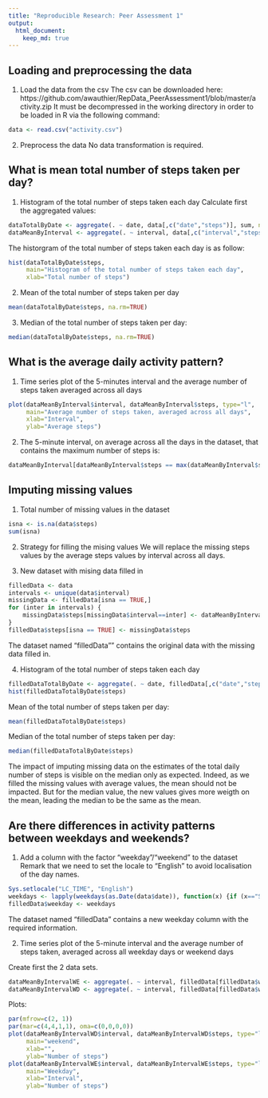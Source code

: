 ```yaml
---
title: "Reproducible Research: Peer Assessment 1"
output: 
  html_document:
    keep_md: true
---
```



## Loading and preprocessing the data
1. Load the data from the csv
The csv can be downloaded here: https://github.com/awauthier/RepData_PeerAssessment1/blob/master/activity.zip
It must be decompressed in the working directory in order to be loaded in R via the following command:
````r
data <- read.csv("activity.csv")
````
2. Preprocess the data
No data transformation is required.

## What is mean total number of steps taken per day?
1. Histogram of the total number of steps taken each day
Calculate first the aggregated values:
````r
dataTotalByDate <- aggregate(. ~ date, data[,c("date","steps")], sum, na.rm=TRUE)
dataMeanByInterval <- aggregate(. ~ interval, data[,c("interval","steps")], mean, na.rm=TRUE)
````
The historgram of the total number of steps taken each day is as follow:
````r
hist(dataTotalByDate$steps, 
	 main="Histogram of the total number of steps taken each day",
	 xlab="Total number of steps")
````
2. Mean of the total number of steps taken per day
````r
mean(dataTotalByDate$steps, na.rm=TRUE)
````
3. Median of the total number of steps taken per day:
````r
median(dataTotalByDate$steps, na.rm=TRUE)
````

## What is the average daily activity pattern?
1. Time series plot of the 5-minutes interval and the average number of steps taken averaged across all days
````r
plot(dataMeanByInterval$interval, dataMeanByInterval$steps, type="l",
	 main="Average number of steps taken, averaged across all days",
	 xlab="Interval",
	 ylab="Average steps")
````  
2. The 5-minute interval, on average across all the days in the dataset, that contains the maximum number of steps is:
````r
dataMeanByInterval[dataMeanByInterval$steps == max(dataMeanByInterval$steps),]
````

## Imputing missing values
1. Total number of missing values in the dataset
````r
isna <- is.na(data$steps)
sum(isna)
````
2. Strategy for filling the mising values
We will replace the missing steps values by the average steps values by interval across all days.

3. New dataset with mising data filled in
````r
filledData <- data
intervals <- unique(data$interval)
missingData <- filledData[isna == TRUE,]
for (inter in intervals) {
	missingData$steps[missingData$interval==inter] <- dataMeanByInterval$step[dataMeanByInterval$interval==inter]
}
filledData$steps[isna == TRUE] <- missingData$steps
````
The dataset named "filledData"" contains the original data with the missing data filled in.

4. Histogram of the total number of steps taken each day
````r
filledDataTotalByDate <- aggregate(. ~ date, filledData[,c("date","steps")], sum, na.rm=TRUE)
hist(filledDataTotalByDate$steps)
````  
Mean of the total number of steps taken per day:
````r
mean(filledDataTotalByDate$steps)
````
Median of the total number of steps taken per day:
````r
median(filledDataTotalByDate$steps)
````

The impact of imputing missing data on the estimates of the total daily number of steps is visible on the median only as expected. Indeed, as we filled the missing values with average values, the mean should not be impacted. But for the median value, the new values gives more weigth on the mean, leading the median to be the same as the mean.

## Are there differences in activity patterns between weekdays and weekends?
1. Add a column with the factor "weekday"/"weekend" to the dataset
Remark that we need to set the locale to "English" to avoid localisation of the day names.
````r
Sys.setlocale("LC_TIME", "English")
weekdays <- lapply(weekdays(as.Date(data$date)), function(x) {if (x=="Saturday"|x=="Sunday") "weekend" else "weekday"})
filledData$weekday <- weekdays
````
The dataset named "filledData" contains a new weekday column with the required information.

2. Time series plot of the 5-minute interval and the average number of steps taken, averaged across all weekday days or weekend days

Create first the 2 data sets.
````r
dataMeanByIntervalWE <- aggregate(. ~ interval, filledData[filledData$weekday=="weekend",c("interval","steps")], mean, na.rm=TRUE)
dataMeanByIntervalWD <- aggregate(. ~ interval, filledData[filledData$weekday!="weekend",c("interval","steps")], mean, na.rm=TRUE)
````

Plots:
````r
par(mfrow=c(2, 1))
par(mar=c(4,4,1,1), oma=c(0,0,0,0))
plot(dataMeanByIntervalWD$interval, dataMeanByIntervalWD$steps, type="l",
	 main="weekend",
	 xlab="",
	 ylab="Number of steps")
plot(dataMeanByIntervalWE$interval, dataMeanByIntervalWE$steps, type="l",
	 main="Weekday",
	 xlab="Interval",
	 ylab="Number of steps")
````